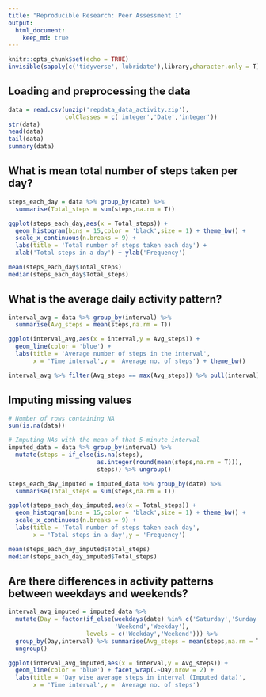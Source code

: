 ```yaml
---
title: "Reproducible Research: Peer Assessment 1"
output: 
  html_document:
    keep_md: true
---
```


```r
knitr::opts_chunk$set(echo = TRUE)
invisible(sapply(c('tidyverse','lubridate'),library,character.only = T))
```

## Loading and preprocessing the data
```r
data = read.csv(unzip('repdata_data_activity.zip'),
                colClasses = c('integer','Date','integer'))
str(data)
head(data)
tail(data)
summary(data)
```

## What is mean total number of steps taken per day?
```r
steps_each_day = data %>% group_by(date) %>%
  summarise(Total_steps = sum(steps,na.rm = T))

ggplot(steps_each_day,aes(x = Total_steps)) +
  geom_histogram(bins = 15,color = 'black',size = 1) + theme_bw() +
  scale_x_continuous(n.breaks = 9) +
  labs(title = 'Total number of steps taken each day') +
  xlab('Total steps in a day') + ylab('Frequency')

mean(steps_each_day$Total_steps)
median(steps_each_day$Total_steps)
```

## What is the average daily activity pattern?
```r
interval_avg = data %>% group_by(interval) %>%
  summarise(Avg_steps = mean(steps,na.rm = T))

ggplot(interval_avg,aes(x = interval,y = Avg_steps)) +
  geom_line(color = 'blue') +
  labs(title = 'Average number of steps in the interval',
       x = 'Time interval',y = 'Average no. of steps') + theme_bw()

interval_avg %>% filter(Avg_steps == max(Avg_steps)) %>% pull(interval)
```

## Imputing missing values
```r
# Number of rows containing NA
sum(is.na(data))

# Imputing NAs with the mean of that 5-minute interval
imputed_data = data %>% group_by(interval) %>%
  mutate(steps = if_else(is.na(steps),
                         as.integer(round(mean(steps,na.rm = T))),
                         steps)) %>% ungroup()

steps_each_day_imputed = imputed_data %>% group_by(date) %>%
  summarise(Total_steps = sum(steps,na.rm = T))

ggplot(steps_each_day_imputed,aes(x = Total_steps)) +
  geom_histogram(bins = 15,color = 'black',size = 1) + theme_bw() +
  scale_x_continuous(n.breaks = 9) +
  labs(title = 'Total number of steps taken each day',
       x = 'Total steps in a day',y = 'Frequency')

mean(steps_each_day_imputed$Total_steps)
median(steps_each_day_imputed$Total_steps)
```

## Are there differences in activity patterns between weekdays and weekends?
```r
interval_avg_imputed = imputed_data %>%
  mutate(Day = factor(if_else(weekdays(date) %in% c('Saturday','Sunday'),
                              'Weekend','Weekday'),
                      levels = c('Weekday','Weekend'))) %>%
  group_by(Day,interval) %>% summarise(Avg_steps = mean(steps,na.rm = T)) %>%
  ungroup()

ggplot(interval_avg_imputed,aes(x = interval,y = Avg_steps)) +
  geom_line(color = 'blue') + facet_wrap(.~Day,nrow = 2) +
  labs(title = 'Day wise average steps in interval (Imputed data)',
       x = 'Time interval',y = 'Average no. of steps')
```

